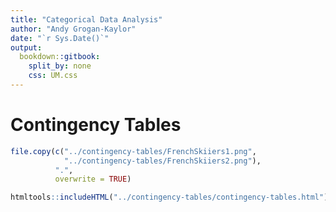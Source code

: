 ```yaml
---
title: "Categorical Data Analysis"
author: "Andy Grogan-Kaylor"
date: "`r Sys.Date()`"
output:
  bookdown::gitbook: 
    split_by: none
    css: UM.css
---
```


# Contingency Tables

```r

file.copy(c("../contingency-tables/FrenchSkiiers1.png",
            "../contingency-tables/FrenchSkiiers2.png"),
          ".",
          overwrite = TRUE)

```

```r

htmltools::includeHTML("../contingency-tables/contingency-tables.html")

```

